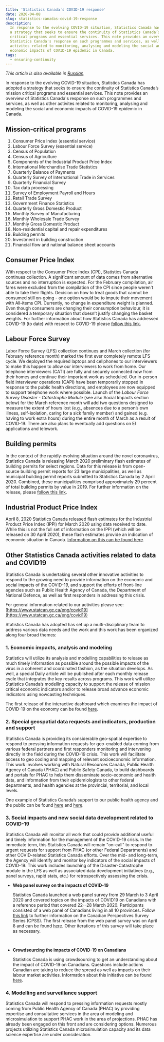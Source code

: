 ```yaml
---
title: 'Statistics Canada’s COVID-19 response'
date: 2020-04-08
slug: statistics-canadas-covid-19-response
description:
  In response to the evolving COVID-19 situation, Statistics Canada has adopted
  a strategy that seeks to ensure the continuity of Statistics Canada’s mission
  critical programs and essential services. This note provides an overview of
  Statistics Canada's response on such programmes and services, as well as other
  activites related to monitoring, analysing and modeling the social and
  economic impacts of COVID-19 epidemic in Canada.
tags:
  - ensuring-continuity
---
```


_This article is also available in [Russian](./ru.pdf)._

In response to the evolving COVID-19 situation, Statistics Canada has adopted a
strategy that seeks to ensure the continuity of Statistics Canada’s mission
critical programs and essential services. This note provides an overview of
Statistics Canada's response on such programmes and services, as well as other
activites related to monitoring, analysing and modeling the social and economic
impacts of COVID-19 epidemic in Canada.

## Mission-critical programs

1. Consumer Price Index (essential service)
2. Labour Force Survey (essential service)
3. Census of Population
4. Census of Agriculture
5. Components of the Industrial Product Price Index
6. International Merchandise Trade Statistics
7. Quarterly Balance of Payments
8. Quarterly Survey of International Trade in Services
9. Quarterly Financial Survey
10. Tax data processing
11. Survey of Employment Payroll and Hours
12. Retail Trade Survey
13. Government Finance Statistics
14. Quarterly Gross Domestic Product
15. Monthly Survey of Manufacturing
16. Monthly Wholesale Trade Survey
17. Monthly Gross Domestic Product
18. Non-residential capital and repair expenditures
19. Building permits
20. Investment in building construction
21. Financial flow and national balance sheet accounts

## Consumer Price Index

With respect to the Consumer Price Index (CPI), Statistics Canada continues
collection. A significant amount of data comes from alternative sources and no
interruption is expected. For the February compilation, air fares were excluded
from the compilation of the CPI since people weren't able to take their flights.
Decision on how to treat goods that cannot be consumed still on-going - one
option would be to impute their movement with All-items CPI. Currently, no
change in expenditure weight is planned. Even though consumers are changing
their consumption behaviour, it is considered a temporary situation that doesn’t
justify changing the basket weights. For further information about how
Statistics Canada has addressed COVID-19 (to date) with respect to COVID-19
please
[follow this link](https://www150.statcan.gc.ca/n1/daily-quotidien/200318/dq200318a-eng.htm).

## Labour Force Survey

Labor Force Survey (LFS) collection continues and March collection (for February
reference month) marked the first ever completely remote LFS cycle. We deployed
the required laptops and cellphones to our interviewers to make this happen to
allow our interviewers to work from home. Our telephone interviewers (CATI) are
fully and securely connected now from their homes and continue their important
work as scheduled. Our in-person field interviewer operations (CAPI) have been
temporarily stopped in response to the public health directions, and employees
are now equipped to support telephone work where possible. Launch of the _Labour
Force Survey Disaster - Catastrophe Module_ (see also Social Impacts section
below) for the March reference month will add two questions designed to measure
the extent of hours lost (e.g., absences due to a person’s own illness,
self-isolation, caring for a sick family member) and gained (e.g. having to work
extra hours) during the entire month of March as a result of COVID-19. There are
also plans to eventually add questions on EI applications and telework.

## Building permits

In the context of the rapidly-evolving situation around the novel coronavirus,
Statistics Canada is releasing March 2020 preliminary flash estimates of
building permits for select regions. Data for this release is from open-source
building permit reports for 23 large municipalities, as well as municipal
building permit reports submitted to Statistics Canada by 2 April 2020.
Combined, these municipalities comprised approximately 29 percent of total
building permits by value in 2019. For further information on the release,
please
[follow this link](https://www150.statcan.gc.ca/n1/daily-quotidien/200408/dq200408a-eng.htm).

## Industrial Product Price Index

April 8, 2020 Statistics Canada released flash estimates for the Industrial
Product Price Index (IPPI) for March 2020 using data received to date. While
this is not the full set of information on the IPPI (which will be released on
30 April 2020), these flash estimates provide an indication of economic
situation in Canada.
[Information on this can be found here](https://www150.statcan.gc.ca/n1/daily-quotidien/200408/dq200408e-eng.htm).

## Other Statistics Canada activities related to data and COVID19

Statistics Canada is undertaking several other innovative activities to respond
to the growing need to provide information on the economic and social impacts of
the COVID-19, and support the efforts of front-line agencies such as Public
Health Agency of Canada, the Department of National Defence, as well as first
responders in addressing this crisis.

For general information related to our activities please see:
[https://www.statcan.gc.ca/eng/covid19](https://www.statcan.gc.ca/eng/covid19)

Statistics Canada has adopted has set up a multi-disciplinary team to address
various data needs and the work and this work has been organized along four
broad themes:

### 1. Economic impacts, analysis and modeling

Statistics will utilize its analysis and modelling capabilities to release as
much timely information as possible around the possible impacts of the virus in
a coherent and coordinated fashion, as the situation develops. As well, a
special Daily article will be published after each monthly release cycle that
integrates the key results across programs. This work will utilize Statistics
Canada’s modelling capacity to support the release of mission critical economic
indicators and/or to release broad advance economic indicators using nowcasting
techniques.

The first release of the interactive dashboard which examines the impact of
COVID-19 on the economy can be found
[here](https://www150.statcan.gc.ca/n1/daily-quotidien/200326/dq200326b-eng.htm).

### 2. Special geospatial data requests and indicators, production and support

Statistics Canada is providing its considerable geo-spatial expertise to respond
to pressing information requests for geo-enabled data coming from various
federal partners and first responders monitoring and intervening directly in the
field during the COVID-19 crisis. This work will facilitate access to geo coding
and mapping of relevant socioeconomic information. This work involves working
with Natural Resources Canada, Public Health Agency of Canada (PHAC) and Public
Safety Canada, to build dashboards and portals for PHAC to help them disseminate
socio-economic and health data, and information from their epidemiologists to
other federal departments, and health agencies at the provincial, territorial,
and local levels.

One example of Statistics Canada’s support to our public health agency and the
public can be found
[here](https://phac-aspc.maps.arcgis.com/apps/opsdashboard/index.html#/e968bf79f4694b5ab290205e05cfcda6)
and
[here](https://www150.statcan.gc.ca/n1/daily-quotidien/200330/dq200330b-eng.htm).

### 3. Social impacts and new social data development related to COVID-19

Statistics Canada will monitor all work that could provide additional useful and
timely information for the management of the COVID-19 crisis. In the immediate
term, this Statistics Canada will remain "on-call" to respond to urgent requests
for support from PHAC (or other Federal Departments) and other COVID-related
Statistics Canada efforts. Over the mid- and long-term, the Agency will identify
and monitor key indicators of the social impacts of COVID-19. This work includes
launching of the Disaster-Catastrophe module in the LFS as well as associated
data development initiatives (e.g., panel surveys, rapid stats, etc.) for
retrospectively assessing the crisis.

- **Web panel survey on the impacts of COVID-19**

  Statistics Canada launched a web panel survey from 29 March to 3 April 2020
  and covered topics on the impacts of COVID19 on Canadians with a reference
  period that covered 22--28 March 2020. Participants consisted of a web panel
  of Canadians living in all 10 provinces. Follow
  [this link](https://www23.statcan.gc.ca/imdb/p3Instr.pl?Function=assembleInstr&lang=en&Item_Id=1280238)
  to further information on the Canadian Perspectives Survey Series (CPSS). The
  first release from the web panel survey was on April 8 and can be found
  [here](https://www150.statcan.gc.ca/n1/pub/11-627-m/11-627-m2020029-eng.htm).
  Other iterations of this survey will take place as necessary.

  <br />

- **Crowdsourcing the impacts of COVID-19 on Canadians**

  Statistics Canada is using crowdsourcing to get an understanding about the
  impact of COVID-19 on Canadians. Questions include actions Canadian are taking
  to reduce the spread as well as impacts on their labour market activities.
  Information about this initiative can be found
  [here](https://www.statcan.gc.ca/eng/survey/household/5311-COVID-19).

### 4. Modelling and surveillance support

Statistics Canada will respond to pressing information requests mostly coming
from Public Health Agency of Canada (PHAC) by providing expertise and
consultative services in the area of modeling and microsimulation to support
PHAC work in the area of projections. PHAC has already been engaged on this
front and are considering options. Numerous projects utilizing Statistics Canada
microsimulation capacity and its data science expertise are under consideration.
